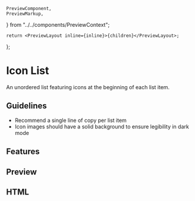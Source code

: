     PreviewComponent,
    PreviewMarkup,
} from "../../components/PreviewContext";

    return <PreviewLayout inline={inline}>{children}</PreviewLayout>;
};

# Icon List

An unordered list featuring icons at the beginning of each list item.

## Guidelines

-   Recommend a single line of copy per list item
-   Icon images should have a solid background to ensure legibility in dark mode

<LinkButton
    href="https://litmus.com/checklist/emails/public/12290c1"
    target="_blank"
    label="View in Litmus"
/>

## Features

<Features />

## Preview

<PreviewComponent label="iconList" Component={IconList} />

## HTML

<PreviewMarkup label="iconList" template={template} />

